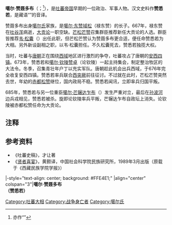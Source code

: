 '''噶尔·赞聂多布'''（{{Bo|z=གར་བརྩན་སྙ་ལྡོམ་པུ|w=gar brtsan snya ldom pu|t=Gar Tsenye Dompu}}；<ref>亦作“{{bo-textonly|མགར་བཙན་སྷ་ལྡོབ་བུ།}}”</ref>{{bd|？||685年||}}），是[[吐蕃帝国|吐蕃帝国]]早期的一位政治、军事人物。汉文史料作'''赞悉若'''，是藏语“{{bo-textonly|བཙན་སྙ}}”的音译。

赞聂多布出身[[噶尔氏|噶尔氏]]家族，是[[禄东赞|噶尔·东赞域松]]（禄东赞）的长子。667年，禄东赞在[[吐谷浑|吐谷浑]]病逝，[[大贡论|大贡论]]一职空缺。[[芒松芒赞|芒松芒赞]]召集群臣推荐新任大贡论的人选。群臣皆推荐[[韦·松囊|韦·松囊]]（{{Bo|z=དབའས་སུས་སྣང་།}}）出任此职，但芒松芒赞认为赞聂多布更合适，便任命赞悉若为大相。另外新设副相之职，以韦·松囊担任。不久松囊死去，赞悉若独揽大权。

当时，吐蕃与[[唐朝|唐朝]]正在围绕[[西域|西域]]地区进行激烈的争夺，吐蕃攻占了唐朝的[[安西四镇|安西四镇]]。673年，赞悉若和[[论钦陵|噶尔·钦陵赞卓]]（论钦陵）一起主持集会，制定整治牧区的大法令。冬季，召集青壮年户丁以充实军队。唐朝趁此机会出兵西域，于676年完全收复安西四镇。赞悉若率兵联合[[西突厥|西突厥]]前往征讨。不过就在此时，芒松芒赞突然去世，年幼的[[赤都松赞|赤都松赞]]继位，国内政局不稳。赞悉若闻讯，立即率兵归国平叛。

685年，赞悉若与另一位重臣[[噶尔·芒辗达乍布|噶尔·芒辗达乍布]]（{{Bo|z=མགར་མང་ཉེན་སྟག་ཙབ།}}）发生严重对立，最后在[[孙波|孙波河]]边兵戎相见，赞悉若被杀。旋即论钦陵率兵平叛，芒辗达乍布自政坛上消失。论钦陵被赤都松赞任命为大贡论。

==注释==
{{reflist}}

==参考资料==
*《吐蕃史稿》，才让著
* 《[[贤者喜宴|贤者喜宴]]》，黄颢译，中国社会科学院民族研究所，1989年3月出版（原载于《西藏民族学院学报》）

{{start box}}
|-style="text-align: center; background: #FFE4E1;"
|align="center" colspan="3"|'''噶尔·赞聂多布<br />（赞悉若）'''
{{s-before|[[尚·论查莫|尚·论查莫]]<br />（代理大贡论）}}
{{s-title|[[吐蕃|吐蕃]][[吐蕃大相列表|大贡论]]|667年—685年}}
{{s-after|[[论钦陵|噶尔·钦陵赞卓]]<br/>（论钦陵）}}
{{end box}}
{{吐蕃大相}}

[[Category:吐蕃大相|Category:吐蕃大相]]
[[Category:战争身亡者|Category:战争身亡者]]
[[Category:噶尔氏|Category:噶尔氏]]